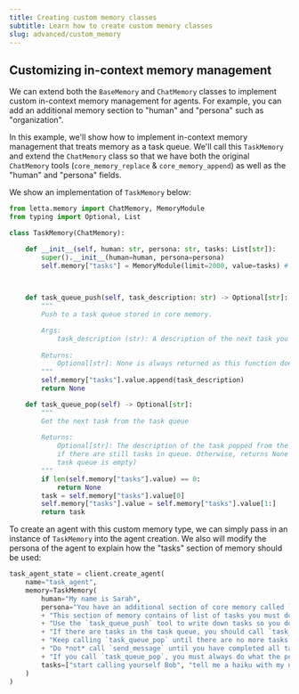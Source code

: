 ```yaml
---
title: Creating custom memory classes
subtitle: Learn how to create custom memory classes
slug: advanced/custom_memory
---
```



## Customizing in-context memory management

We can extend both the `BaseMemory` and `ChatMemory` classes to implement custom in-context memory management for agents.
For example, you can add an additional memory section to "human" and "persona" such as "organization".

In this example, we'll show how to implement in-context memory management that treats memory as a task queue.
We'll call this `TaskMemory` and extend the `ChatMemory` class so that we have both the original `ChatMemory` tools (`core_memory_replace` & `core_memory_append`) as well as the "human" and "persona" fields.

We show an implementation of `TaskMemory` below:
```python
from letta.memory import ChatMemory, MemoryModule
from typing import Optional, List

class TaskMemory(ChatMemory): 

    def __init__(self, human: str, persona: str, tasks: List[str]): 
        super().__init__(human=human, persona=persona) 
        self.memory["tasks"] = MemoryModule(limit=2000, value=tasks) # create an empty list 


    
    def task_queue_push(self, task_description: str) -> Optional[str]:
        """
        Push to a task queue stored in core memory. 

        Args:
            task_description (str): A description of the next task you must accomplish. 
            
        Returns:
            Optional[str]: None is always returned as this function does not produce a response.
        """
        self.memory["tasks"].value.append(task_description)
        return None

    def task_queue_pop(self) -> Optional[str]:
        """
        Get the next task from the task queue 
 
        Returns:
            Optional[str]: The description of the task popped from the queue, 
            if there are still tasks in queue. Otherwise, returns None (the 
            task queue is empty)
        """
        if len(self.memory["tasks"].value) == 0: 
            return None
        task = self.memory["tasks"].value[0]
        self.memory["tasks"].value = self.memory["tasks"].value[1:]
        return task
```

To create an agent with this custom memory type, we can simply pass in an instance of `TaskMemory` into the agent creation.
We also will modify the persona of the agent to explain how the "tasks" section of memory should be used:
```python
task_agent_state = client.create_agent(
    name="task_agent", 
    memory=TaskMemory(
        human="My name is Sarah", 
        persona="You have an additional section of core memory called `tasks`. " \
        + "This section of memory contains of list of tasks you must do." \
        + "Use the `task_queue_push` tool to write down tasks so you don't forget to do them." \
        + "If there are tasks in the task queue, you should call `task_queue_pop` to retrieve and remove them. " \
        + "Keep calling `task_queue_pop` until there are no more tasks in the queue. " \
        + "Do *not* call `send_message` until you have completed all tasks in your queue. " \
        + "If you call `task_queue_pop`, you must always do what the popped task specifies", 
        tasks=["start calling yourself Bob", "tell me a haiku with my name"], 
    )
)
```
